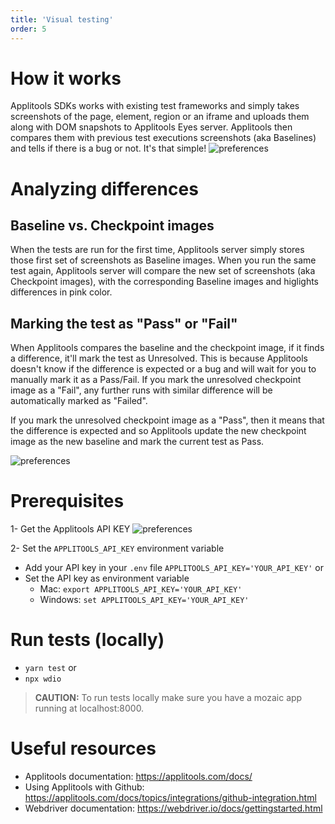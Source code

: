 ```yaml
---
title: 'Visual testing'
order: 5
---
```


# How it works

Applitools SDKs works with existing test frameworks and simply takes screenshots of the page, element, region or an iframe and uploads them along with DOM snapshots to Applitools Eyes server. 
Applitools then compares them with previous test executions screenshots (aka Baselines) and tells if there is a bug or not. It's that simple!
![preferences](applitools-how-it-works.png)
# Analyzing differences
## Baseline vs. Checkpoint images
When the tests are run for the first time, Applitools server simply stores those first set of screenshots as Baseline images.
When you run the same test again, Applitools server will compare the new set of screenshots (aka Checkpoint images), with the corresponding Baseline images and higlights differences in pink color.

## Marking the test as "Pass" or "Fail"
When Applitools compares the baseline and the checkpoint image, if it finds a difference, it'll mark the test as Unresolved.
This is because Applitools doesn't know if the difference is expected or a bug and will wait for you to manually mark it as a Pass/Fail.
If you mark the unresolved checkpoint image as a "Fail", any further runs with similar difference will be automatically marked as "Failed".

If you mark the unresolved checkpoint image as a "Pass", then it means that the difference is expected and so Applitools update the new checkpoint image as the new baseline and mark the current test as Pass.

![preferences](applitools-analyse-screenshots.png)

# Prerequisites
1- Get the Applitools API KEY 
![preferences](applitools-API-key.gif)

2- Set the `APPLITOOLS_API_KEY` environment variable

- Add your API key in your `.env` file 
    `APPLITOOLS_API_KEY='YOUR_API_KEY'`
or
- Set the API key as environment variable 
    - Mac: `export APPLITOOLS_API_KEY='YOUR_API_KEY'`
    - Windows: `set APPLITOOLS_API_KEY='YOUR_API_KEY'`

# Run tests (locally)
- `yarn test`
or
- `npx wdio`

> **CAUTION:** To run tests locally make sure you have a mozaic app running at localhost:8000.

# Useful resources
- Applitools documentation: https://applitools.com/docs/
- Using Applitools with Github: https://applitools.com/docs/topics/integrations/github-integration.html
- Webdriver documentation: https://webdriver.io/docs/gettingstarted.html

